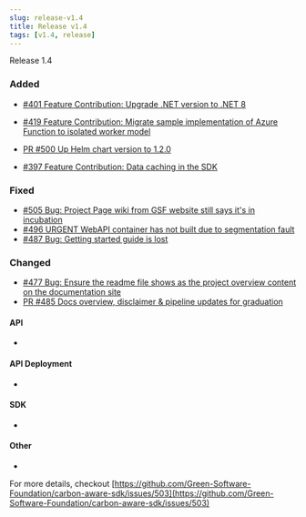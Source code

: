 ```yaml
---
slug: release-v1.4
title: Release v1.4
tags: [v1.4, release]
---
```


Release 1.4


### Added 

- [#401 Feature Contribution: Upgrade .NET version to .NET 8 ](https://github.com/Green-Software-Foundation/carbon-aware-sdk/issues/401)
- [#419 Feature Contribution: Migrate sample implementation of Azure Function to isolated worker model ](https://github.com/Green-Software-Foundation/carbon-aware-sdk/issues/419)
- [PR #500 Up Helm chart version to 1.2.0 ](https://github.com/Green-Software-Foundation/carbon-aware-sdk/pull/500)

- [#397 Feature Contribution: Data caching in the SDK ](https://github.com/Green-Software-Foundation/carbon-aware-sdk/issues/397)

### Fixed

- [#505 Bug: Project Page wiki from GSF website still says it's in incubation ](https://github.com/Green-Software-Foundation/carbon-aware-sdk/issues/505)
- [#496 URGENT WebAPI container has not built due to segmentation fault ](https://github.com/Green-Software-Foundation/carbon-aware-sdk/issues/496)
- [#487 Bug: Getting started guide is lost ](https://github.com/Green-Software-Foundation/carbon-aware-sdk/issues/487)

### Changed

- [#477 Bug: Ensure the readme file shows as the project overview content on the documentation site ](https://github.com/Green-Software-Foundation/carbon-aware-sdk/issues/477)
- [PR #485 Docs overview, disclaimer & pipeline updates for graduation ](https://github.com/Green-Software-Foundation/carbon-aware-sdk/pull/485)

#### API

- 

#### API Deployment

- 

#### SDK 

- 


#### Other

- 


For more details, checkout [https://github.com/Green-Software-Foundation/carbon-aware-sdk/issues/503](https://github.com/Green-Software-Foundation/carbon-aware-sdk/issues/503) 


